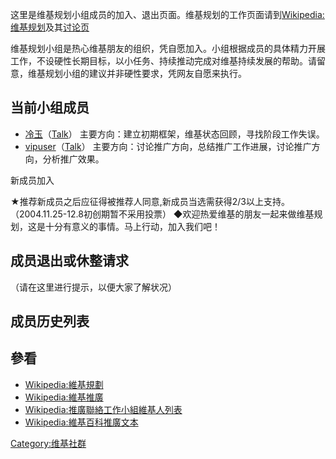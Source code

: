 {{historical}}
这里是维基规划小组成员的加入、退出页面。维基规划的工作页面请到[[Wikipedia:维基规划|Wikipedia:维基规划]]及其[[Wikipedia_talk:维基规划|讨论页]]

维基规划小组是热心维基朋友的组织，凭自愿加入。小组根据成员的具体精力开展工作，不设硬性长期目标，以小任务、持续推动完成对维基持续发展的帮助。请留意，维基规划小组的建议并非硬性要求，凭网友自愿来执行。

==当前小组成员==
*[[User:冷玉|冷玉]]（[[User_talk:冷玉|Talk]]） 主要方向：建立初期框架，维基状态回顾，寻找阶段工作失误。
*[[User:vipuser|vipuser]]（[[User_talk:vipuser|Talk]]） 主要方向：讨论推广方向，总结推广工作进展，讨论推广方向，分析推广效果。

新成员加入

★推荐新成员之后应征得被推荐人同意,新成员当选需获得2/3以上支持。
（2004.11.25-12.8初创期暂不采用投票） 
◆欢迎热爱维基的朋友一起来做维基规划，这是十分有意义的事情。马上行动，加入我们吧！

==成员退出或休整请求==
（请在这里进行提示，以便大家了解状况）

==成员历史列表==

==參看==
*[[Wikipedia:維基規劃|Wikipedia:維基規劃]]
*[[Wikipedia:維基推廣|Wikipedia:維基推廣]]
*[[Wikipedia:推廣聯絡工作小組維基人列表|Wikipedia:推廣聯絡工作小組維基人列表]]
*[[Wikipedia:維基百科推廣文本|Wikipedia:維基百科推廣文本]]



[[Category:维基社群|Category:维基社群]]